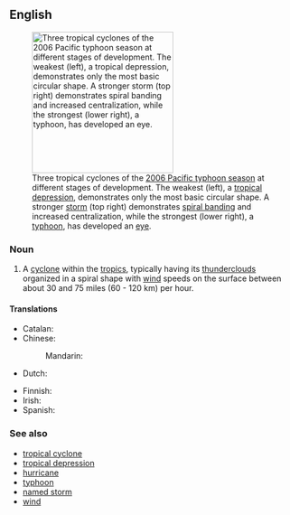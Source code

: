 {{also|tropical-storm}}
==English==
{{wikipedia}}
[[File:Maria, Bopha and Saomai 2006-08-07 0435Z.jpg|thumb|right|250px|Three tropical cyclones of the [[w:2006 Pacific typhoon season|2006 Pacific typhoon season]] at different stages of development. The weakest (left), a [[tropical depression]], demonstrates only the most basic circular shape. A stronger [[tropical storm|storm]] (top right) demonstrates [[rainbands|spiral banding]] and increased centralization, while the strongest (lower right), a [[typhoon]], has developed an [[w:eye (cyclone)|eye]].]]

===Noun===
{{en-noun}}

# A [[cyclone]] within the [[tropics]], typically having its [[thundercloud]]s organized in a spiral shape with [[wind]] speeds on the surface between about 30 and 75 miles (60 - 120 km) per hour.

====Translations====
{{trans-top|cyclone}}
* Catalan: {{t|ca|tempesta tropical|f}}
* Chinese:
*: Mandarin: {{t-needed|cmn}}
* Dutch: {{t|nl|tropische storm|m}}
{{trans-mid}}
* Finnish: {{t-needed|fi}}
* Irish: {{t|ga|stoirm thrópaiceach|f}}
* Spanish: {{t|es|tormenta tropical|f}}
{{trans-bottom}}

===See also===
* [[tropical cyclone]]
* [[tropical depression]]
* [[hurricane]]
* [[typhoon]]
* [[named storm]]
* [[wind]]

{{c|en|Atmospheric phenomena}}